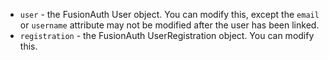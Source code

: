 * `user` - the FusionAuth User object. You can modify this, except the `email` or `username` attribute may not be modified after the user has been linked.
* `registration` - the FusionAuth UserRegistration object. You can modify this.
